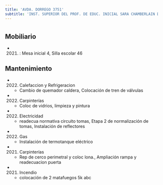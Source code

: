 ```yaml
---
title: 'AVDA. DORREGO 3751'
subtitle: 'INST. SUPERIOR DEL PROF. DE EDUC. INICIAL SARA CHAMBERLAIN DE ECCLESTON (SEDE)'
---
```


#


## Mobiliario

*  (2021) : Mesa inicial 4, Silla escolar 46 





## Mantenimiento

*  (2022) Calefaccion y Refrigeracion 
    + Cambio de quemador caldera, Colocación de tren de válvulas

*  (2022) Carpinterías 
    + Coloc de vidrios, limpieza y pintura

*  (2022) Electricidad 
    + readecua normativa circuito tomas, Etapa 2 de normalización de tomas, Instalación de reflectores

*  (2022) Gas 
    + Instalación de termotanque eléctrico

*  (2021) Carpinterías 
    + Rep de cerco perimetral y coloc lona., Ampliación rampa y readecuacion puerta

*  (2021) Incendio 
    + colocación de 2 matafuegos 5k abc



